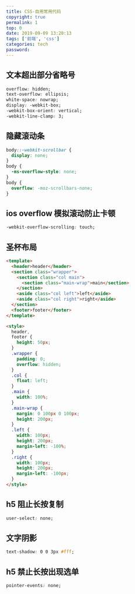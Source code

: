 ```yaml
---
title: CSS-自用常用代码
copyright: true
permalink: 1
top: 0
date: 2019-09-09 13:20:13
tags: ['前端', 'css']
categories: tech
password:
---
```


## 文本超出部分省略号

```css
overflow: hidden;
text-overflow: ellipsis;
white-space: nowrap;
display: -webkit-box;
-webkit-box-orient: vertical;
-webkit-line-clamp: 3;
```

## 隐藏滚动条

<!--more-->

```css
body::-webkit-scrollbar {
  display: none;
}
body {
  -ms-overflow-style: none;
}
body {
  overflow: -moz-scrollbars-none;
}
```

## ios overflow 模拟滚动防止卡顿

```css
-webkit-overflow-scrolling: touch;
```

## 圣杯布局

```html
<template>
  <header>header</header>
  <section class="wrapper">
    <section class="col main">
      <section class="main-wrap">main</section>
    </section>
    <aside class="col left">left</aside>
    <aside class="col right">right</aside>
  </section>
  <footer>footer</footer>
</template>

<style>
  header,
  footer {
    height: 50px;
  }
  .wrapper {
    padding: 0;
    overflow: hidden;
  }
  .col {
    float: left;
  }
  .main {
    width: 100%;
  }
  .main-wrap {
    margin: 0 100px 0 100px;
    height: 200px;
  }
  .left {
    width: 100px;
    height: 200px;
    margin-left: -100%;
  }
  .right {
    width: 100px;
    height: 200px;
    margin-left: -100px;
  }
</style>
```

## h5 阻止长按复制

```css
user-select: none;
```

## 文字阴影

```css
text-shadow: 0 0 3px #fff;
```

## h5 禁止长按出现选单

```css
pointer-events: none;
```
